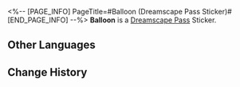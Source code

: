 <%-- [PAGE_INFO]
PageTitle=#Balloon (Dreamscape Pass Sticker)#
[END_PAGE_INFO] --%>
{{Stub|Location information}}
{{Item Infobox
|title       = Balloon
|id          = 223358
|image       = Dreamscape Pass Sticker Balloon.png{{subst:void|<!--$UPLOAD:<<SpriteOutput/TravelBrochure/StickFigures/223358.png>-<Dreamscape Pass Sticker Balloon.png>-<Item Icons>>-->}}
|type        = Dreamscape Pass Sticker
|type2       = A Certain Someone's Past Stickers
|invCategory = 
|rarity      = 4
|effect      = 
|description = Digital stickers that can be used to decorate the pages of the Dreamtour Handbook. They come in many different styles.
|source1     = [[Unlocked by Default]]
}}
{{Description|Poke this balloon, it will go "kaboom" and you will hear children's laughter.}}
'''Balloon''' is a [[Dreamscape Pass]] Sticker.

==Other Languages==
{{Other Languages
|en   = Balloon
|zhs  = 气球
|zht  = 氣球
|ja   = 風船
|ko   = 풍선
|es   = Globo
|fr   = Ballon
|ru   = Воздушный шар
|th   = ลูกโป่ง
|vi   = Bóng Bay
|de   = Luftballon
|id   = Balon
|pt   = Bexiga
}}

==Change History==
{{Change History|2.0}}